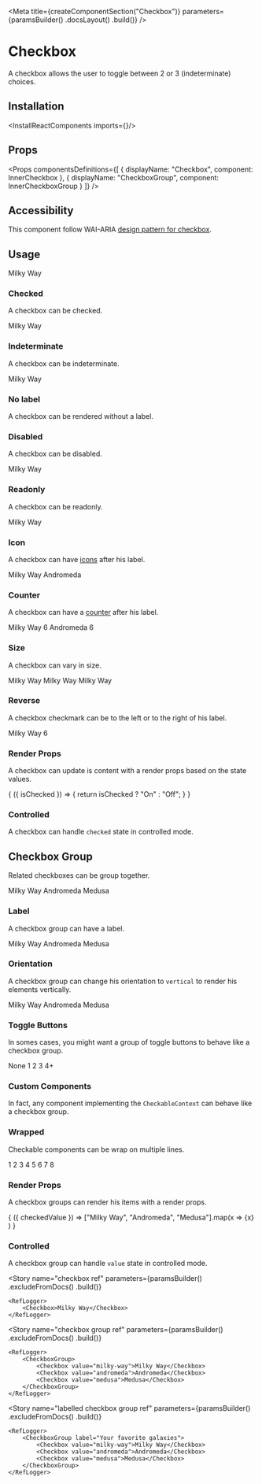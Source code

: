 
<Meta
    title={createComponentSection("Checkbox")}
    parameters={paramsBuilder()
        .docsLayout(<ReactComponentsLayout sourcePath="/packages/react-components/src/checkbox/src" />)
        .build()}
/>

# Checkbox

A checkbox allows the user to toggle between 2 or 3 (indeterminate) choices.

## Installation

<InstallReactComponents imports={<Imports />}/>

## Props

<Props
    componentsDefinitions={[
        { displayName: "Checkbox", component: InnerCheckbox },
        { displayName: "CheckboxGroup", component: InnerCheckboxGroup }
    ]}
/>

## Accessibility

This component follow WAI-ARIA [design pattern for checkbox](https://www.w3.org/TR/wai-aria-practices-1.1/#checkbox).

## Usage

<Preview>
    <Story name="default">
        <Checkbox>Milky Way</Checkbox>
    </Story>
</Preview>

### Checked

A checkbox can be checked.

<Preview>
    <Story name="checked">
        <Checkbox defaultChecked>Milky Way</Checkbox>
    </Story>
</Preview>

### Indeterminate

A checkbox can be indeterminate.

<Preview>
    <Story name="indeterminate">
        <Checkbox defaultIndeterminate>Milky Way</Checkbox>
    </Story>
</Preview>

### No label

A checkbox can be rendered without a label.

<Preview>
    <Story name="no label">
        <Checkbox />
    </Story>
</Preview>

### Disabled

A checkbox can be disabled.

<Preview>
    <Story name="disabled">
        <Checkbox disabled>Milky Way</Checkbox>
    </Story>
</Preview>

### Readonly

A checkbox can be readonly.

<Preview>
    <Story name="readonly">
        <Checkbox readOnly>Milky Way</Checkbox>
    </Story>
</Preview>

### Icon

A checkbox can have [icons](?path=/docs/materials-icons--page) after his label.

<Preview>
    <Story name="icon">
        <Inline>
            <Checkbox>
                <Label>Milky Way</Label>
                <InfoIcon />
            </Checkbox>
            <Checkbox>
                <Label>Andromeda</Label>
                <IconGroup><InfoIcon /><HelpIcon /></IconGroup>
            </Checkbox>
        </Inline>
    </Story>
</Preview>

### Counter

A checkbox can have a [counter](?path=/docs/components-counter--default-story) after his label.

<Preview>
    <Story name="counter">
        <Inline>
            <Checkbox>
                <Label>Milky Way</Label>
                <Counter>6</Counter>
            </Checkbox>
            <Checkbox>
                <Label>Andromeda</Label>
                <Counter variant="divider">6</Counter>
            </Checkbox>
        </Inline>
    </Story>
</Preview>

### Size

A checkbox can vary in size.

<Preview>
    <Story name="size">
        <Inline align="end">
            <Checkbox size="small">Milky Way</Checkbox>
            <Checkbox>Milky Way</Checkbox>
            <Checkbox size="large">Milky Way</Checkbox>
        </Inline>
    </Story>
</Preview>

### Reverse

A checkbox checkmark can be to the left or to the right of his label.

<Preview>
    <Story name="reverse">
        <Checkbox reverse>
            <Label>Milky Way</Label>
            <InfoIcon />
            <Counter variant="divider">6</Counter>
        </Checkbox>
    </Story>
</Preview>

### Render Props

A checkbox can update is content with a render props based on the state values.

<Preview>
    <Story name="render props">
        <Checkbox>
            {
                ({ isChecked }) => {
                    return isChecked ? "On" : "Off";
                }
            }
        </Checkbox>
    </Story>
</Preview>

### Controlled

A checkbox can handle `checked` state in controlled mode.

<FilePreview filePath="/checkbox/stories/ControlledCheckbox">
    <ControlledCheckbox />
</FilePreview>

## Checkbox Group

Related checkboxes can be group together.

<Preview>
    <Story name="checkbox group">
        <CheckboxGroup>
            <Checkbox value="milky-way">Milky Way</Checkbox>
            <Checkbox value="andromeda">Andromeda</Checkbox>
            <Checkbox value="medusa">Medusa</Checkbox>
        </CheckboxGroup>
    </Story>
</Preview>

### Label

A checkbox group can have a label.

<Preview>
    <Story name="labelled checkbox group">
        <CheckboxGroup label="Your favorite galaxies">
            <Checkbox value="milky-way">Milky Way</Checkbox>
            <Checkbox value="andromeda">Andromeda</Checkbox>
            <Checkbox value="medusa">Medusa</Checkbox>
        </CheckboxGroup>
    </Story>
</Preview>

### Orientation

A checkbox group can change his orientation to `vertical` to render his elements vertically.

<Preview>
    <Story name="orientation">
        <CheckboxGroup orientation="vertical">
            <Checkbox value="milky-way" >Milky Way</Checkbox>
            <Checkbox value="andromeda">Andromeda</Checkbox>
            <Checkbox value="medusa">Medusa</Checkbox>
        </CheckboxGroup>
    </Story>
</Preview>

### Toggle Buttons

In somes cases, you might want a group of toggle buttons to behave like a checkbox group.

<Preview>
    <Story name="toggle buttons">
        <CheckboxGroup gap={2}>
            <ToggleButton value="none" variant="outline">None</ToggleButton>
            <ToggleButton value="1" variant="outline" shape="circular">1</ToggleButton>
            <ToggleButton value="2" variant="outline" shape="circular">2</ToggleButton>
            <ToggleButton value="3" variant="outline" shape="circular">3</ToggleButton>
            <ToggleButton value="4+" variant="outline" shape="circular">4+</ToggleButton>
        </CheckboxGroup>
    </Story>
</Preview>

### Custom Components

In fact, any component implementing the `CheckableContext` can behave like a checkbox group.

<FilePreview filePath="/checkbox/stories/CustomGroup">
    <CustomGroup />
</FilePreview>

### Wrapped

Checkable components can be wrap on multiple lines.

<Preview>
    <Story name="wrap toggle buttons">
        <div style={{ width: "200px" }}>
            <CheckboxGroup wrap gap={2}>
                <ToggleButton value="1" variant="outline" shape="circular">1</ToggleButton>
                <ToggleButton value="2" variant="outline" shape="circular">2</ToggleButton>
                <ToggleButton value="3" variant="outline" shape="circular">3</ToggleButton>
                <ToggleButton value="4" variant="outline" shape="circular">4</ToggleButton>
                <ToggleButton value="5" variant="outline" shape="circular">5</ToggleButton>
                <ToggleButton value="6" variant="outline" shape="circular">6</ToggleButton>
                <ToggleButton value="7" variant="outline" shape="circular">7</ToggleButton>
                <ToggleButton value="8" variant="outline" shape="circular">8</ToggleButton>
            </CheckboxGroup>
        </div>
    </Story>
</Preview>

### Render Props

A checkbox groups can render his items with a render props.

<Preview>
    <Story name="group render props">
        <CheckboxGroup>
            {
                ({ checkedValue }) =>
                    ["Milky Way", "Andromeda", "Medusa"].map(x =>
                        <Checkbox
                            className={checkedValue && checkedValue.includes(x) ? "primary-500" : undefined}
                            value={x}
                        >
                            {x}
                        </Checkbox>
                    )
            }
        </CheckboxGroup>
    </Story>
</Preview>

### Controlled

A checkbox group can handle `value` state in controlled mode.

<FilePreview filePath="/checkbox/stories/ControlledCheckboxGroup">
    <ControlledCheckboxGroup />
</FilePreview>

<Story
    name="checkbox ref"
    parameters={paramsBuilder()
        .excludeFromDocs()
        .build()}
>
    <RefLogger>
        <Checkbox>Milky Way</Checkbox>
    </RefLogger>
</Story>

<Story
    name="checkbox group ref"
    parameters={paramsBuilder()
        .excludeFromDocs()
        .build()}
>
    <RefLogger>
        <CheckboxGroup>
            <Checkbox value="milky-way">Milky Way</Checkbox>
            <Checkbox value="andromeda">Andromeda</Checkbox>
            <Checkbox value="medusa">Medusa</Checkbox>
        </CheckboxGroup>
    </RefLogger>
</Story>

<Story
    name="labelled checkbox group ref"
    parameters={paramsBuilder()
        .excludeFromDocs()
        .build()}
>
    <RefLogger>
        <CheckboxGroup label="Your favorite galaxies">
            <Checkbox value="milky-way">Milky Way</Checkbox>
            <Checkbox value="andromeda">Andromeda</Checkbox>
            <Checkbox value="medusa">Medusa</Checkbox>
        </CheckboxGroup>
    </RefLogger>
</Story>
